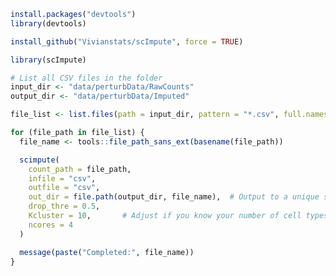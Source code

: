 ```r
install.packages("devtools")
library(devtools)

install_github("Vivianstats/scImpute", force = TRUE)
```

```r
library(scImpute)
```

```r
# List all CSV files in the folder
input_dir <- "data/perturbData/RawCounts"
output_dir <- "data/perturbData/Imputed"

file_list <- list.files(path = input_dir, pattern = "*.csv", full.names = TRUE)

for (file_path in file_list) {
  file_name <- tools::file_path_sans_ext(basename(file_path))

  scimpute(
    count_path = file_path,
    infile = "csv",
    outfile = "csv",
    out_dir = file.path(output_dir, file_name),  # Output to a unique subfolder
    drop_thre = 0.5,
    Kcluster = 10,       # Adjust if you know your number of cell types
    ncores = 4
  )

  message(paste("Completed:", file_name))
}
```
